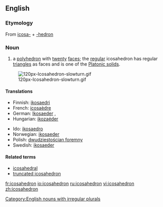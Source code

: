 {{wikipedia}}
==English==
===Etymology===
From {{Gr.}} [[icosa-]] + [[-hedron]]
===Noun===
{{en-noun| icosahedr|a | pl2=icosahedrons}}

#{{geometry}} a [[polyhedron]] with [[twenty]] [[face]]s; the [[regular]] icosahedron has regular [[triangle]]s as faces and is one of the [[Platonic solid]]s.
[[Image:120px-Icosahedron-slowturn.gif]]

====Translations====
{{trans-top|a polyhedron}}
*Finnish: [[ikosaedri]]
*French: [[icosaèdre]] {{m}}
*German: [[Ikosaeder]] {{m}}, {{n}}
*Hungarian: [[ikozaéder]]
{{trans-mid}}
*Ido: [[ikosaedro]]
*Norwegian: [[ikosaeder]] {{n}}
*Polish: [[dwudziestościan foremny]] {{m}}
*Swedish: [[ikosaeder]] {{c}}
{{trans-bottom}}

====Related terms====
*[[icosahedral]]
*[[truncated icosahedron]]

[[Category:English nouns with irregular plurals]]

[[fr:icosahedron]]
[[io:icosahedron]]
[[ru:icosahedron]]
[[vi:icosahedron]]
[[zh:icosahedron]]